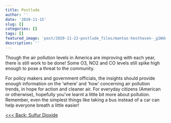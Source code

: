 ```yaml
---
title: Postlude
author: ''
date: '2020-11-15'
slug: []
categories: []
tags: []
featured_image: 'post/2020-11-22-postlude_files/mantas-hesthaven-_g1WdcKcV3w-unsplash.jpg'
description: ''
---
```


Though the air pollution levels in America are improving with each year, there
is still work to be done! Some O3, NO2 and CO levels still spike high enough to
pose a threat to the community.

For policy makers and government officials, the insights should provide enough
information on the 'where' and 'how' concerning air pollution trends, in hope
for action and cleaner air. For everyday citizens (American or otherwise), 
hopefully you've learnt a little bit more about pollution. Remember, even the 
simplest things like taking a bus instead of a car can help everyone breath a
little easier!

[<<< Back: Sulfur Dioxide](/post/2020-11-19-sulfur-dioxide_files)
